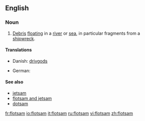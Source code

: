 ==English==

===Noun===
{{en-noun|-}}

# [[debris|Debris]] [[float]]ing in a [[river]] or [[sea]], in particular fragments from a [[shipwreck]].

====Translations====
{{top}}
*Danish: [[drivgods]] {{n}}
{{mid}}
* German: {{t|de|Treibgut|n}}
{{bottom}}

====See also====
*[[jetsam]]
*[[flotsam and jetsam]]
*[[dotsam]]

[[fr:flotsam]]
[[io:flotsam]]
[[it:flotsam]]
[[ru:flotsam]]
[[vi:flotsam]]
[[zh:flotsam]]